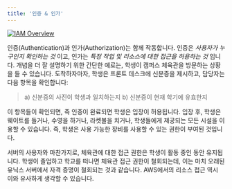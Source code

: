 ```yaml
---
title: '인증 & 인가'
---
```


[![IAM Overview](https://static.us-east-1.prod.workshops.aws/public/856f008e-b000-462c-b14e-2b12e35d7697/static/images/iam/iam-overview-1.png)](https://static.us-east-1.prod.workshops.aws/public/856f008e-b000-462c-b14e-2b12e35d7697/static/images/iam/iam-overview-1.png)


인증(Authentication)과 인가(Authorization)는 함께 작동합니다. 인증은 _사용자가 누구인지 확인하는 것_ 이고, 인가는 _특정 작업 및 리소스에 대한 접근을 허용하는 것_ 입니다. 개념을 더 잘 설명하기 위한 간단한 예로는, 학생이 캠퍼스 체육관을 방문하는 상황을 들 수 있습니다. 도착하자마자, 학생은 프론트 데스크에 신분증을 제시하고, 담당자는 다음 항목을 확인합니다:

> a) 신분증의 사진이 학생과 일치하는지
> b) 신분증이 현재 학기에 유효한지

이 항목들이 확인되면, 즉 인증이 완료되면 학생은 입장이 허용됩니다. 입장 후, 학생은 웨이트를 들거나, 수영을 하거나, 라켓볼을 치거나, 학생들에게 제공되는 모든 시설을 이용할 수 있습니다. 즉, 학생은 사용 가능한 장비를 사용할 수 있는 권한이 부여된 것입니다.

서버의 사용자와 마찬가지로, 체육관에 대한 접근 권한은 학생이 활동 중인 동안 유지됩니다. 학생이 졸업하고 학교를 떠나면 체육관 접근 권한이 철회되는데, 이는 마치 오래된 유닉스 서버에서 자격 증명이 철회되는 것과 같습니다. AWS에서의 리소스 접근 역시 이와 유사하게 생각할 수 있습니다.